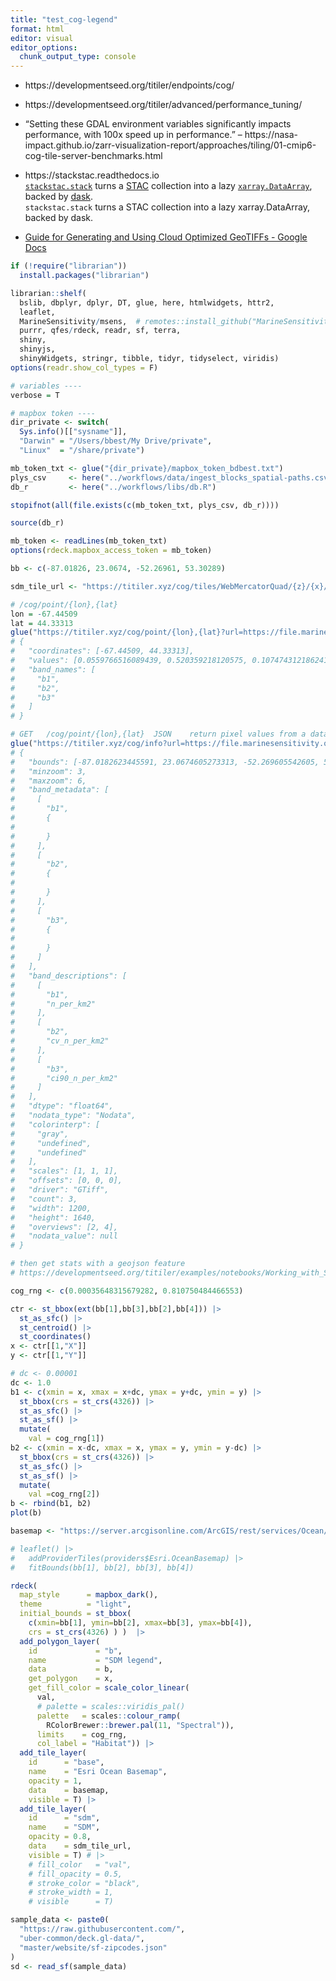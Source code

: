 ```yaml
---
title: "test_cog-legend"
format: html
editor: visual
editor_options: 
  chunk_output_type: console
---
```


- https://developmentseed.org/titiler/endpoints/cog/

- https://developmentseed.org/titiler/advanced/performance_tuning/
 - "Setting these GDAL environment variables significantly impacts performance, with 100x speed up in performance."
   -- https://nasa-impact.github.io/zarr-visualization-report/approaches/tiling/01-cmip6-cog-tile-server-benchmarks.html
   
- https://stackstac.readthedocs.io \
  [`stackstac.stack`](https://stackstac.readthedocs.io/en/latest/api/main/stackstac.stack.html#stackstac.stack "stackstac.stack") turns a [STAC](http://stacspec.org/) collection into a lazy [`xarray.DataArray`](https://docs.xarray.dev/en/stable/generated/xarray.DataArray.html#xarray.DataArray "(in xarray v2023.11.1.dev0)"), backed by [dask](https://docs.dask.org/en/latest/array.html "(in Dask)").\
  `stackstac.stack` turns a STAC collection into a lazy xarray.DataArray, backed by dask.
  
- [Guide for Generating and Using Cloud Optimized GeoTIFFs - Google Docs](https://docs.google.com/document/d/1rBRr4xcz2NH3JXS0Y8wNEqvd2-pzVw23_p2NV3jKnlM/edit)

```r
if (!require("librarian"))
  install.packages("librarian")

librarian::shelf(
  bslib, dbplyr, dplyr, DT, glue, here, htmlwidgets, httr2,
  leaflet,
  MarineSensitivity/msens,  # remotes::install_github("MarineSensitivity/msens")
  purrr, qfes/rdeck, readr, sf, terra,
  shiny,
  shinyjs,
  shinyWidgets, stringr, tibble, tidyr, tidyselect, viridis)
options(readr.show_col_types = F)

# variables ----
verbose = T

# mapbox token ----
dir_private <- switch(
  Sys.info()[["sysname"]],
  "Darwin" = "/Users/bbest/My Drive/private",
  "Linux"  = "/share/private")

mb_token_txt <- glue("{dir_private}/mapbox_token_bdbest.txt")
plys_csv     <- here("../workflows/data/ingest_blocks_spatial-paths.csv")
db_r         <- here("../workflows/libs/db.R")

stopifnot(all(file.exists(c(mb_token_txt, plys_csv, db_r))))

source(db_r)

mb_token <- readLines(mb_token_txt)
options(rdeck.mapbox_access_token = mb_token)

bb <- c(-87.01826, 23.0674, -52.26961, 53.30289)

sdm_tile_url <- "https://titiler.xyz/cog/tiles/WebMercatorQuad/{z}/{x}/{y}@2x.png?url=https://file.marinesensitivity.org/cog/sdm/raw/nc_atl_birds_dens/ARTE_summer.tif&bidx=1&expression=b1&unscale=false&resampling=bilinear&reproject=bilinear&return_mask=true&rescale=0.00035648315679282,0.810750484466553&colormap_name=spectral_r"

# /cog/point/{lon},{lat}
lon = -67.44509
lat = 44.33313
glue("https://titiler.xyz/cog/point/{lon},{lat}?url=https://file.marinesensitivity.org/cog/sdm/raw/nc_atl_birds_dens/ARTE_summer.tif")
# {
#   "coordinates": [-67.44509, 44.33313],
#   "values": [0.0559766516089439, 0.520359218120575, 0.107474312186241],
#   "band_names": [
#     "b1",
#     "b2",
#     "b3"
#   ]
# }

# GET	/cog/point/{lon},{lat}	JSON	return pixel values from a dataset
glue("https://titiler.xyz/cog/info?url=https://file.marinesensitivity.org/cog/sdm/raw/nc_atl_birds_dens/ARTE_summer.tif")
# {
#   "bounds": [-87.0182623445591, 23.0674605273313, -52.269605542605, 53.3028939614481],
#   "minzoom": 3,
#   "maxzoom": 6,
#   "band_metadata": [
#     [
#       "b1",
#       {
# 
#       }
#     ],
#     [
#       "b2",
#       {
# 
#       }
#     ],
#     [
#       "b3",
#       {
# 
#       }
#     ]
#   ],
#   "band_descriptions": [
#     [
#       "b1",
#       "n_per_km2"
#     ],
#     [
#       "b2",
#       "cv_n_per_km2"
#     ],
#     [
#       "b3",
#       "ci90_n_per_km2"
#     ]
#   ],
#   "dtype": "float64",
#   "nodata_type": "Nodata",
#   "colorinterp": [
#     "gray",
#     "undefined",
#     "undefined"
#   ],
#   "scales": [1, 1, 1],
#   "offsets": [0, 0, 0],
#   "driver": "GTiff",
#   "count": 3,
#   "width": 1200,
#   "height": 1640,
#   "overviews": [2, 4],
#   "nodata_value": null
# }

# then get stats with a geojson feature
# https://developmentseed.org/titiler/examples/notebooks/Working_with_Statistics/#:~:text=you%20can%20specify%20an%20area%20via%20a%20feature 

cog_rng <- c(0.00035648315679282, 0.810750484466553)
```

```r
ctr <- st_bbox(ext(bb[1],bb[3],bb[2],bb[4])) |> 
  st_as_sfc() |> 
  st_centroid() |> 
  st_coordinates()
x <- ctr[[1,"X"]]
y <- ctr[[1,"Y"]]

# dc <- 0.00001
dc <- 1.0
b1 <- c(xmin = x, xmax = x+dc, ymax = y+dc, ymin = y) |>
  st_bbox(crs = st_crs(4326)) |> 
  st_as_sfc() |> 
  st_as_sf() |> 
  mutate(
    val = cog_rng[1])
b2 <- c(xmin = x-dc, xmax = x, ymax = y, ymin = y-dc) |>
  st_bbox(crs = st_crs(4326)) |> 
  st_as_sfc() |> 
  st_as_sf() |> 
  mutate(
    val =cog_rng[2])
b <- rbind(b1, b2)
plot(b)

basemap <- "https://server.arcgisonline.com/ArcGIS/rest/services/Ocean/World_Ocean_Base/MapServer/tile/{z}/{y}/{x}"

# leaflet() |> 
#   addProviderTiles(providers$Esri.OceanBasemap) |> 
#   fitBounds(bb[1], bb[2], bb[3], bb[4])

rdeck(
  map_style      = mapbox_dark(),
  theme          = "light",
  initial_bounds = st_bbox(
    c(xmin=bb[1], ymin=bb[2], xmax=bb[3], ymax=bb[4]),
    crs = st_crs(4326) ) )  |>
  add_polygon_layer(
    id             = "b",
    name           = "SDM legend",
    data           = b,
    get_polygon    = x,
    get_fill_color = scale_color_linear(
      val,
      # palette = scales::viridis_pal()
      palette   = scales::colour_ramp(
        RColorBrewer::brewer.pal(11, "Spectral")),
      limits    = cog_rng,
      col_label = "Habitat")) |>
  add_tile_layer(
    id      = "base",
    name    = "Esri Ocean Basemap",
    opacity = 1,
    data    = basemap,
    visible = T) |>
  add_tile_layer(
    id      = "sdm",
    name    = "SDM",
    opacity = 0.8,
    data    = sdm_tile_url,
    visible = T) # |>
    # fill_color   = "val",
    # fill_opacity = 0.5,
    # stroke_color = "black",
    # stroke_width = 1,
    # visible      = T)

sample_data <- paste0(
  "https://raw.githubusercontent.com/",
  "uber-common/deck.gl-data/",
  "master/website/sf-zipcodes.json"
)
sd <- read_sf(sample_data)


```
